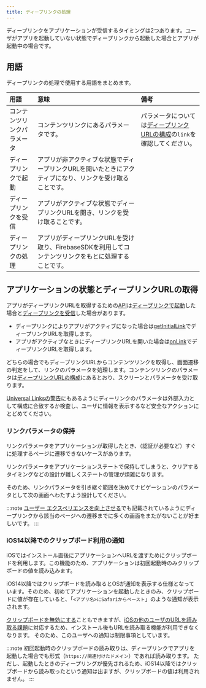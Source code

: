```yaml
---
title: ディープリンクの処理
---
```


ディープリンクをアプリケーションが受信するタイミングは2つあります。ユーザがアプリを起動していない状態でディープリンクから起動した場合とアプリが起動中の場合です。

## 用語

ディープリンクの処理で使用する用語をまとめます。

|用語|意味|備考|
|:--|:--|:--|
|コンテンツリンクパラメータ|コンテンツリンクにあるパラメータです。|パラメータについては[ディープリンクURLの構成](./create-deep-link.mdx#ディープリンクURLの構成)の`link`を確認してください。|
|ディープリンクで起動|アプリが非アクティブな状態でディープリンクURLを開いたときにアクティブになり、リンクを受け取ることです。||
|ディープリンクを受信|アプリがアクティブな状態でディープリンクURLを開き、リンクを受け取ることです。||
|ディープリンクの処理|アプリがディープリンクURLを受け取り、FirebaseSDKを利用してコンテンツリンクをもとに処理することです。||

## アプリケーションの状態とディープリンクURLの取得

アプリがディープリンクURLを取得するための[API](https://rnfirebase.io/dynamic-links/usage#listening-for-dynamic-links)は[ディープリンクで起動](#ディープリンクで起動)した場合と[ディープリンクを受信](#ディープリンクを受信)した場合があります。

- ディープリンクによりアプリがアクティブになった場合は[getInitialLink](https://rnfirebase.io/reference/dynamic-links#getInitialLink)でディープリンクURLを取得します。
- アプリがアクティブなときにディープリンクURLを開いた場合は[onLink](https://rnfirebase.io/reference/dynamic-links#onLink)でディープリンクURLを取得します。

どちらの場合でもディープリンクURLからコンテンツリンクを取得し、画面遷移の判定をして、リンクのパラメータを処理します。コンテンツリンクのパラメータは[ディープリンクURLの構成](./create-deep-link.mdx#ディープリンクURLの構成)にあるとおり、スクリーンとパラメータを受け取ります。

[Universal Linksの警告](https://developer.apple.com/documentation/xcode/supporting-universal-links-in-your-app)にもあるようにディーリンクのパラメータは外部入力として構成に合致するか検査し、ユーザに情報を表示するなど安全なアクションにとどめてください。

### リンクパラメータの保持

リンクパラメータをアプリケーションが取得したとき、（認証が必要など）すぐに処理するページに遷移できないケースがあります。

リンクパラメータをアプリケーションステートで保持してしまうと、クリアするタイミングなどの設計が難しくステートの管理が煩雑になります。

そのため、リンクパラメータを引き継ぐ範囲を決めてナビゲーションのパラメータとして次の画面へわたすよう設計してください。

:::note
[ユーザー エクスペリエンスを向上させる](https://developer.android.com/training/app-links/deep-linking#handling-intents)でも記載されているようにディープリンクから該当のページへの遷移までに多くの画面をまたがないことが好ましいです。
:::

### iOS14以降でのクリップボード利用の通知

iOSではインストール直後にアプリケーションへURLを渡すためにクリップボードを利用します。この機能のため、アプリケーションは初回起動時のみクリップボードの値を読み込みます。

iOS14以降ではクリップボードを読み取るとOSが通知を表示する仕様となっています。そのため、初めてアプリケーションを起動したときのみ、クリップボードに値が存在していると、「`<アプリ名>にSafariからペースト`」のような通知が表示されます。

[クリップボードを無効にする](https://firebase.google.com/docs/dynamic-links/ios/receive?hl=ja#set-up-firebase-and-the-dynamic-links-sdk)こともできますが、[iOSの他のユーザのURLを読み取る課題](./react-native-firebase.mdx#他のユーザが受け取ったURLを読み取る可能性)に対応するため、インストール後もURLを読み取る機能が利用できなくなります。
そのため、このユーザへの通知は制限事項としています。

:::note
初回起動時のクリップボードの読み取りは、ディープリンクでアプリを起動した場合でも形式（`https://関連付けたドメイン`）であれば読み取ります。
ただし、起動したときのディープリングが優先されるため、iOS14以降ではクリップボードから読み取ったという通知は出ますが、クリップボードの値は利用されません。
:::
